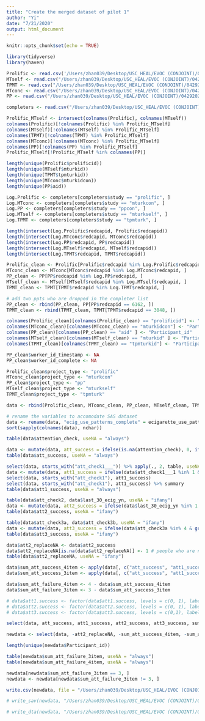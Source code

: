 ```yaml
---
title: "Create the merged dataset of pilot 1"
author: "Yi"
date: "7/21/2020"
output: html_document
---
```


```r
knitr::opts_chunk$set(echo = TRUE)
```

```r
library(tidyverse)
library(haven)
```

```r
Prolific <- read.csv('/Users/zhan039/Desktop/USC_HEAL/EVOC (CONJOINT)/04292020/Prolific.csv', na.strings = "")
MTself <- read.csv("/Users/zhan039/Desktop/USC_HEAL/EVOC (CONJOINT)/04292020/MTself.csv", na.strings = "")
TPMT <- read.csv("/Users/zhan039/Desktop/USC_HEAL/EVOC (CONJOINT)/04292020/TPMT.csv", na.strings = "")
MTconc <- read.csv("/Users/zhan039/Desktop/USC_HEAL/EVOC (CONJOINT)/04292020/MTconc.csv", na.strings = "")
PP <- read.csv("/Users/zhan039/Desktop/USC_HEAL/EVOC (CONJOINT)/04292020/PP.csv", na.strings = "")

completers <- read.csv("/Users/zhan039/Desktop/USC_HEAL/EVOC (CONJOINT)/Participant_list/EVOC Pilot 1 Approved REDCap IDs.csv")
```

```r
Prolific_MTself <- intersect(colnames(Prolific), colnames(MTself))
colnames(Prolific)[!colnames(Prolific) %in% Prolific_MTself]
colnames(MTself)[!colnames(MTself) %in% Prolific_MTself]
colnames(TPMT)[!colnames(TPMT) %in% Prolific_MTself]
colnames(MTconc)[!colnames(MTconc) %in% Prolific_MTself]
colnames(PP)[!colnames(PP) %in% Prolific_MTself]
Prolific_MTself[!Prolific_MTself %in% colnames(PP)]

length(unique(Prolific$prolificid))
length(unique(MTself$mturkid))
length(unique(TPMT$tpmturkid))
length(unique(MTconc$mturkidcon))
length(unique(PP$aid))

```

```r

Log.Prolific <- completers[completers$study == "prolific", ]
Log.MTconc <- completers[completers$study == "mturkcon", ]
Log.PP <- completers[completers$study == "ppcon", ]
Log.MTself <- completers[completers$study == "mturkself", ]
Log.TPMT <- completers[completers$study == "tpmturk", ]

length(intersect(Log.Prolific$redcapid, Prolific$redcapid))
length(intersect(Log.MTconc$redcapid, MTconc$redcapid))
length(intersect(Log.PP$redcapid, PP$redcapid))
length(intersect(Log.MTself$redcapid, MTself$redcapid))
length(intersect(Log.TPMT$redcapid, TPMT$redcapid))

```

```r
Prolific_clean <- Prolific[Prolific$redcapid %in% Log.Prolific$redcapid, ]
MTconc_clean <- MTconc[MTconc$redcapid %in% Log.MTconc$redcapid, ]
PP_clean <- PP[PP$redcapid %in% Log.PP$redcapid, ]
MTself_clean <- MTself[MTself$redcapid %in% Log.MTself$redcapid, ]
TPMT_clean <- TPMT[TPMT$redcapid %in% Log.TPMT$redcapid, ]

# add two ppts who are dropped in the completer list
PP_clean <- rbind(PP_clean, PP[PP$redcapid == 6162, ])
TPMT_clean <- rbind(TPMT_clean, TPMT[TPMT$redcapid == 3048, ])

colnames(Prolific_clean)[colnames(Prolific_clean) == "prolificid"] <- "Participant_id"
colnames(MTconc_clean)[colnames(MTconc_clean) == "mturkidcon"] <- "Participant_id"
colnames(PP_clean)[colnames(PP_clean) == "aid" ] <- "Participant_id"
colnames(MTself_clean)[colnames(MTself_clean) == "mturkid" ] <- "Participant_id"
colnames(TPMT_clean)[colnames(TPMT_clean) == "tpmturkid"] <- "Participant_id"

PP_clean$worker_id_timestamp <- NA
PP_clean$worker_id_complete <- NA

Prolific_clean$project_type <- "prolific"
MTconc_clean$project_type <- "mturkcon"
PP_clean$project_type <- "pp"
MTself_clean$project_type <- "mturkself"
TPMT_clean$project_type <- "tpmturk"

data <- rbind(Prolific_clean, MTconc_clean, PP_clean, MTself_clean, TPMT_clean)

# rename the variables to accomodate SAS dataset
data <- rename(data, "ecig_use_patterns_complete" = ecigarette_use_patterns_complete, "ecig_use_patterns_timestamp" = ecigarette_use_patterns_timestamp)
sort(sapply(colnames(data), nchar))
```

```r
table(data$attention_check, useNA = "always")

data <- mutate(data, att_success = ifelse(is.na(attention_check), 0, ifelse(attention_check <= 25, 1, 0)))
table(data$att_success, useNA = "always")

select(data, starts_with("att_check1___")) %>% apply(., 2, table, useNA = "always")
data <- mutate(data, att1_success = ifelse(data$att_check1___1 %in% 1 & data$att_check1___3 %in% 0 & data$att_check1___4 %in% 1 & data$att_check1___5 %in% 1, 1, 0))
select(data, starts_with("att_check1"), att1_success)
select(data, starts_with("att_check1"), att1_success) %>% summary
table(data$att1_success, useNA = "always")

table(data$att_check2, data$last_30_ecig_yn, useNA = "ifany")
data <- mutate(data, att2_success = ifelse(data$last_30_ecig_yn %in% 1 & data$att_check2 %in% 3, 1, ifelse(data$last_30_ecig_yn %in% 1, 0, NA))) # people who are not asked the second question are marked as NA
table(data$att2_success, useNA = "ifany")

table(data$att_check3a, data$att_check3b, useNA = "ifany")
data <- mutate(data, att3_success = ifelse(data$att_check3a %in% 4 & grepl("decision making", data$att_check3b, ignore.case = T), 1, 0))
table(data$att3_success, useNA = "ifany")

data$att2_replaceNA <- data$att2_success
data$att2_replaceNA[is.na(data$att2_replaceNA)] <- 1 # people who are not asked are marked as success
table(data$att2_replaceNA, useNA = "ifany")

data$sum_att_success_4item <- apply(data[, c("att_success", "att1_success", "att2_replaceNA", "att3_success")], 1, sum)
data$sum_att_success_3item <- apply(data[, c("att_success", "att1_success", "att3_success")], 1, sum)

data$sum_att_failure_4item <- 4 - data$sum_att_success_4item
data$sum_att_failure_3item <- 3 - data$sum_att_success_3item

# data$att1.success <- factor(data$att1.success, levels = c(0, 1), labels = c("fail", "success"))
# data$att2.success <- factor(data$att2.success, levels = c(0, 1), labels = c("fail", "success"))
# data$att3.success <- factor(data$att3.success, levels = c(0,1), labels = c("fail", "success"))

select(data, att_success, att1_success, att2_success, att3_success, sum_att_failure_3item, sum_att_failure_4item)

newdata <- select(data, -att2_replaceNA, -sum_att_success_4item, -sum_att_success_3item)

length(unique(newdata$Participant_id))
```

```r
table(newdata$sum_att_failure_3item, useNA = "always")
table(newdata$sum_att_failure_4item, useNA = "always")

newdata[newdata$sum_att_failure_3item == 3, ]
newdata <- newdata[newdata$sum_att_failure_3item != 3, ]
```


```r
write.csv(newdata, file = "/Users/zhan039/Desktop/USC_HEAL/EVOC (CONJOINT)/02052021_fix_Final_Data/EVOC_pilot1_02052021.csv", na = "")

# write_sav(newdata, "/Users/zhan039/Desktop/USC_HEAL/EVOC (CONJOINT)/07282020/EVOC_pilot1_08072020.sav")

# write_dta(newdata, "/Users/zhan039/Desktop/USC_HEAL/EVOC (CONJOINT)/07282020/EVOC_pilot1_08072020.dta")
```

